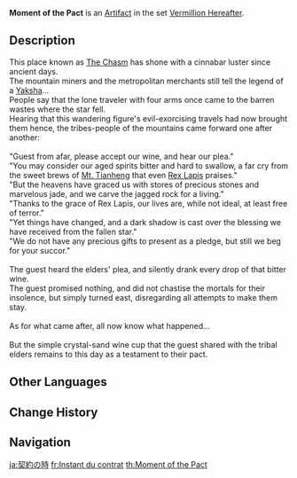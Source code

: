 {{Artifact Infobox
|image = Item Moment of the Pact.png
|set   = Vermillion Hereafter
|piece = Goblet of Eonothem
}}
{{Description|An old cup made of sand crystal. Its luster is somehow undimmed by age.}}
'''Moment of the Pact''' is an [[Artifact]] in the set [[Vermillion Hereafter]].

==Description==
This place known as [[The Chasm]] has shone with a cinnabar luster since ancient days.<br />
The mountain miners and the metropolitan merchants still tell the legend of a [[Yaksha]]...<br />
People say that the lone traveler with four arms once came to the barren wastes where the star fell.<br />
Hearing that this wandering figure's evil-exorcising travels had now brought them hence, the tribes-people of the mountains came forward one after another:<br />
<br />
"Guest from afar, please accept our wine, and hear our plea."<br />
"You may consider our aged spirits bitter and hard to swallow, a far cry from the sweet brews of [[Mt. Tianheng]] that even [[Rex Lapis]] praises."<br />
"But the heavens have graced us with stores of precious stones and marvelous jade, and we carve the jagged rock for a living."<br />
"Thanks to the grace of Rex Lapis, our lives are, while not ideal, at least free of terror."<br />
"Yet things have changed, and a dark shadow is cast over the blessing we have received from the fallen star."<br />
"We do not have any precious gifts to present as a pledge, but still we beg for your succor."<br />
<br />
The guest heard the elders' plea, and silently drank every drop of that bitter wine.<br />
The guest promised nothing, and did not chastise the mortals for their insolence, but simply turned east, disregarding all attempts to make them stay.<br />
<br />
As for what came after, all now know what happened...<br />
<br />
But the simple crystal-sand wine cup that the guest shared with the tribal elders remains to this day as a testament to their pact.

==Other Languages==
{{Other Languages
|en      = Moment of the Pact
|zhs     = 结契之刻
|zhs_rm  = Jiéqì zhī Kè
|zht     = 結契之刻
|zht_rm  = Jiéqì zhī Kè
|zh_tl   = The Moment the Contract Is Made
|ja      = 契約の時
|ja_rm   = Keiyaku no Toki{{Assumed}}
|ja_tl   = Time of the Contract
|ko      = {{tt|계약|契約}}의 {{tt|순간|瞬間}}
|ko_rm   = Gyeyak-ui Sun'gan
|ko_tl   = Moment of Contract
|es      = Grabación del Contrato
|es_tl   = Engraving of the Contract
|fr      = Instant du contrat
|fr_tl   = Moment of the Contract
|ru      = Мгновение договора
|ru_tl   = Moment of the Pact
|th      = Moment of the Pact
|vi      = {{tt|Thời Khắc|時刻}} {{tt|Giao Ước|交約}}
|vi_tl   = 
|de      = Augenblick des Pakts
|de_tl   = Moment of the Pact
|id      = Moment of the Pact
|pt      = Entalhe do Contrato
|pt_tl   = 
|tr      = Sözleşme Anı
|tr_tl   = 
|it      = Patto siglato
|it_tl   = 
}}

==Change History==
{{Change History|2.6}}

==Navigation==
{{Artifact Set Navbox|Vermillion Hereafter}}

[[ja:契約の時]]
[[fr:Instant du contrat]]
[[th:Moment of the Pact]]